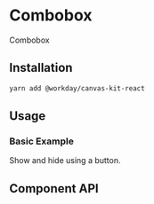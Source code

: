 

<Meta title="Components/Inputs/Combobox" component={Combobox} />

# Combobox

Combobox

## Installation

```sh
yarn add @workday/canvas-kit-react
```

## Usage

### Basic Example

Show and hide using a button.

<ExampleCodeBlock code={Basic} />

## Component API

<SymbolDoc name="Combobox" hideDescription />
